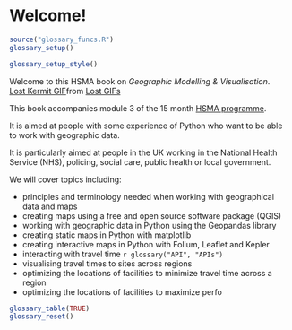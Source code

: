 # Welcome!

```r
source("glossary_funcs.R")
glossary_setup()
```

```r
glossary_setup_style()
```

Welcome to this HSMA book on *Geographic Modelling & Visualisation*.
<div class="tenor-gif-embed" data-postid="13892258" data-share-method="host" data-aspect-ratio="1.5625" data-width="30%"><a href="https://tenor.com/view/lost-kermit-map-where-am-i-gif-13892258">Lost Kermit GIF</a>from <a href="https://tenor.com/search/lost-gifs">Lost GIFs</a></div> <script type="text/javascript" async src="https://tenor.com/embed.js"></script>

This book accompanies module 3 of the 15 month [HSMA programme](https://sites.google.com/nihr.ac.uk/hsma/home).

It is aimed at people with some experience of Python who want to be able to work with geographic data.

It is particularly aimed at people in the UK working in the National Health Service (NHS), policing, social care, public health or local government.

We will cover topics including:

- principles and terminology needed when working with geographical data and maps
- creating maps using a free and open source software package (QGIS)
- working with geographic data in Python using the Geopandas library
- creating static maps in Python with matplotlib
- creating interactive maps in Python with Folium, Leaflet and Kepler
- interacting with travel time `r glossary("API", "APIs")`
- visualising travel times to sites across regions
- optimizing the locations of facilities to minimize travel time across a region
- optimizing the locations of facilities to maximize perfo



```r
glossary_table(TRUE)
glossary_reset()
```
